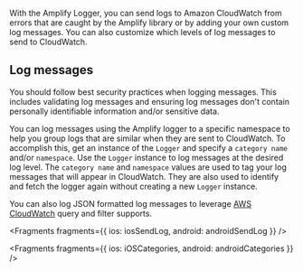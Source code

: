 With the Amplify Logger, you can send logs to Amazon CloudWatch from errors that are caught by the Amplify library or by adding your own custom log messages.  You can also customize which levels of log messages to send to CloudWatch.

## Log messages

<Callout>

You should follow best security practices when logging messages.  This includes validating log messages and ensuring log messages don't contain personally identifiable information and/or sensitive data.

</Callout>

You can log messages using the Amplify logger to a specific namespace to help you group logs that are similar when they are sent to CloudWatch. To accomplish this, get an instance of the `Logger` and specify a `category name` and/or `namespace`.  Use the `Logger` instance to log messages at the desired log level.  The `category name` and `namespace` values are used to tag your log messages that will appear in CloudWatch.  They are also used to identify and fetch the logger again without creating a new `Logger` instance.


You can also log JSON formatted log messages to leverage [AWS CloudWatch](https://docs.aws.amazon.com/AmazonCloudWatch/latest/logs/AnalyzingLogData.html) query and filter supports.

<Fragments
  fragments={{
    ios: iosSendLog,
    android: androidSendLog
  }}
/>


<Fragments
  fragments={{
    ios: iOSCategories,
    android: androidCategories
  }}
/>

